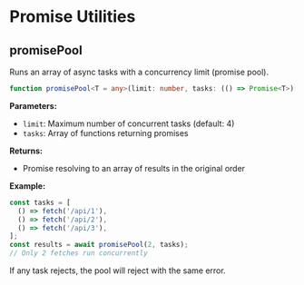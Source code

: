 # Promise Utilities

## promisePool

Runs an array of async tasks with a concurrency limit (promise pool).

```ts
function promisePool<T = any>(limit: number, tasks: (() => Promise<T>)[]): Promise<T[]>
```

**Parameters:**
- `limit`: Maximum number of concurrent tasks (default: 4)
- `tasks`: Array of functions returning promises

**Returns:**
- Promise resolving to an array of results in the original order

**Example:**
```ts
const tasks = [
  () => fetch('/api/1'),
  () => fetch('/api/2'),
  () => fetch('/api/3'),
];
const results = await promisePool(2, tasks);
// Only 2 fetches run concurrently
```

If any task rejects, the pool will reject with the same error. 
